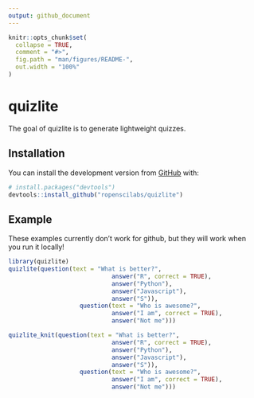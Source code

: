 ```yaml
---
output: github_document
---
```


<!-- README.md is generated from README.Rmd. Please edit that file -->

```r
knitr::opts_chunk$set(
  collapse = TRUE,
  comment = "#>",
  fig.path = "man/figures/README-",
  out.width = "100%"
)
```
# quizlite

<!-- badges: start -->
<!-- badges: end -->

The goal of quizlite is to generate lightweight quizzes.

## Installation

You can install the development version from [GitHub](https://github.com/) with:

``` r
# install.packages("devtools")
devtools::install_github("ropenscilabs/quizlite")
```
## Example

These examples currently don't work for github, but they will work when you run it locally!

```r
library(quizlite)
quizlite(question(text = "What is better?",
                             answer("R", correct = TRUE),
                             answer("Python"),
                             answer("Javascript"),
                             answer("S")),
                    question(text = "Who is awesome?",
                             answer("I am", correct = TRUE),
                             answer("Not me")))
```


```r
quizlite_knit(question(text = "What is better?",
                             answer("R", correct = TRUE),
                             answer("Python"),
                             answer("Javascript"),
                             answer("S")),
                    question(text = "Who is awesome?",
                             answer("I am", correct = TRUE),
                             answer("Not me")))
```

